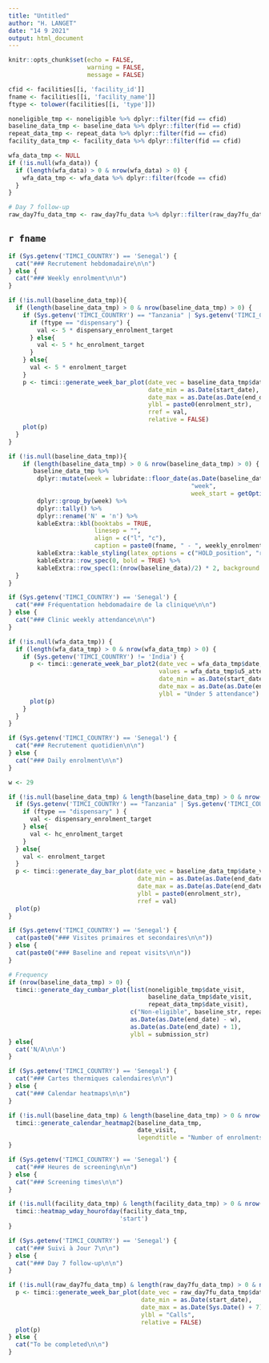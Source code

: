 ```yaml
---
title: "Untitled"
author: "H. LANGET"
date: "14 9 2021"
output: html_document
---
```


```r
knitr::opts_chunk$set(echo = FALSE,
                      warning = FALSE,
                      message = FALSE)
```

```r
cfid <- facilities[[i, 'facility_id']]
fname <- facilities[[i, 'facility_name']]
ftype <- tolower(facilities[[i, 'type']])

noneligible_tmp <- noneligible %>% dplyr::filter(fid == cfid)
baseline_data_tmp <- baseline_data %>% dplyr::filter(fid == cfid)
repeat_data_tmp <- repeat_data %>% dplyr::filter(fid == cfid)
facility_data_tmp <- facility_data %>% dplyr::filter(fid == cfid)

wfa_data_tmp <- NULL
if (!is.null(wfa_data)) {
  if (length(wfa_data) > 0 & nrow(wfa_data) > 0) {
    wfa_data_tmp <- wfa_data %>% dplyr::filter(fcode == cfid)
  }
}

# Day 7 follow-up
raw_day7fu_data_tmp <- raw_day7fu_data %>% dplyr::filter(raw_day7fu_data$'a1-fid' == cfid)
```

## `r fname`

```r
if (Sys.getenv('TIMCI_COUNTRY') == 'Senegal') {
  cat("### Recrutement hebdomadaire\n\n")
} else {
  cat("### Weekly enrolment\n\n")
}
```

```r
if (!is.null(baseline_data_tmp)){
  if (length(baseline_data_tmp) > 0 & nrow(baseline_data_tmp) > 0) {
    if (Sys.getenv('TIMCI_COUNTRY') == "Tanzania" | Sys.getenv('TIMCI_COUNTRY') == "Kenya") {
      if (ftype == "dispensary") {
        val <- 5 * dispensary_enrolment_target
      } else{
        val <- 5 * hc_enrolment_target
      }
    } else{
      val <- 5 * enrolment_target
    }
    p <- timci::generate_week_bar_plot(date_vec = baseline_data_tmp$date_visit,
                                       date_min = as.Date(start_date),
                                       date_max = as.Date(as.Date(end_date) + 7),
                                       ylbl = paste0(enrolment_str),
                                       rref = val,
                                       relative = FALSE)
    plot(p)
  }
}
```

```r
if (!is.null(baseline_data_tmp)){
    if (length(baseline_data_tmp) > 0 & nrow(baseline_data_tmp) > 0) {
       baseline_data_tmp %>%
        dplyr::mutate(week = lubridate::floor_date(as.Date(baseline_data_tmp$date_visit),
                                                   "week",
                                                   week_start = getOption("lubridate.week.start", 1))) %>%
        dplyr::group_by(week) %>%
        dplyr::tally() %>%
        dplyr::rename('N' = 'n') %>%
        kableExtra::kbl(booktabs = TRUE,
                        linesep = "",
                        align = c("l", "c"),
                        caption = paste0(fname, " - ", weekly_enrolment_cap)) %>% 
        kableExtra::kable_styling(latex_options = c("HOLD_position", "repeat_header"), font_size = table_fs) %>%
        kableExtra::row_spec(0, bold = TRUE) %>%
        kableExtra::row_spec(1:(nrow(baseline_data)/2) * 2, background = striped_row_bg)
  }
}
```

```r
if (Sys.getenv('TIMCI_COUNTRY') == 'Senegal') {
  cat("### Fréquentation hebdomadaire de la clinique\n\n")
} else {
  cat("### Clinic weekly attendance\n\n")
}
```

```r
if (!is.null(wfa_data_tmp)) {
  if (length(wfa_data_tmp) > 0 & nrow(wfa_data_tmp) > 0) {
    if (Sys.getenv('TIMCI_COUNTRY') != 'India') {
      p <- timci::generate_week_bar_plot2(date_vec = wfa_data_tmp$date,
                                          values = wfa_data_tmp$u5_attendance_last_week,
                                          date_min = as.Date(start_date),
                                          date_max = as.Date(as.Date(end_date) + 7),
                                          ylbl = "Under 5 attendance")
      plot(p)
    }
  }
}
```

```r
if (Sys.getenv('TIMCI_COUNTRY') == 'Senegal') {
  cat("### Recrutement quotidien\n\n")
} else {
  cat("### Daily enrolment\n\n")
}
```

```r
w <- 29

if (!is.null(baseline_data_tmp) & length(baseline_data_tmp) > 0 & nrow(baseline_data_tmp) > 0) {
  if (Sys.getenv('TIMCI_COUNTRY') == "Tanzania" | Sys.getenv('TIMCI_COUNTRY') == "Kenya") {
    if (ftype == "dispensary" ) {
      val <- dispensary_enrolment_target
    } else{
      val <- hc_enrolment_target
    }
  } else{
    val <- enrolment_target
  }
  p <- timci::generate_day_bar_plot(date_vec = baseline_data_tmp$date_visit,
                                    date_min = as.Date(as.Date(end_date) - w),
                                    date_max = as.Date(as.Date(end_date) + 1),
                                    ylbl = paste0(enrolment_str),
                                    rref = val)
  plot(p)
}
```

```r
if (Sys.getenv('TIMCI_COUNTRY') == 'Senegal') {
  cat(paste0("### Visites primaires et secondaires\n\n"))
} else {
  cat(paste0("### Baseline and repeat visits\n\n"))
}

# Frequency
if (nrow(baseline_data_tmp) > 0) {
  timci::generate_day_cumbar_plot(list(noneligible_tmp$date_visit,
                                       baseline_data_tmp$date_visit,
                                       repeat_data_tmp$date_visit),
                                  c("Non-eligible", baseline_str, repeat_str),
                                  as.Date(as.Date(end_date) - w),
                                  as.Date(as.Date(end_date) + 1),
                                  ylbl = submission_str)
} else{
  cat('N/A\n\n')
}
```

```r
if (Sys.getenv('TIMCI_COUNTRY') == 'Senegal') {
  cat("### Cartes thermiques calendaires\n\n")
} else {
  cat("### Calendar heatmaps\n\n")
}

if (!is.null(baseline_data_tmp) & length(baseline_data_tmp) > 0 & nrow(baseline_data_tmp) > 0) {
  timci::generate_calendar_heatmap2(baseline_data_tmp,
                                    date_visit,
                                    legendtitle = "Number of enrolments")
}
```

```r
if (Sys.getenv('TIMCI_COUNTRY') == 'Senegal') {
  cat("### Heures de screening\n\n")
} else {
  cat("### Screening times\n\n")
}
```

```r
if (!is.null(facility_data_tmp) & length(facility_data_tmp) > 0 & nrow(facility_data_tmp) > 0) {
  timci::heatmap_wday_hourofday(facility_data_tmp,
                               'start')
}
```

```r
if (Sys.getenv('TIMCI_COUNTRY') == 'Senegal') {
  cat("### Suivi à Jour 7\n\n")
} else {
  cat("### Day 7 follow-up\n\n")
}
```

```r
if (!is.null(raw_day7fu_data_tmp) & length(raw_day7fu_data_tmp) > 0 & nrow(raw_day7fu_data_tmp) > 0) {
  p <- timci::generate_week_bar_plot(date_vec = raw_day7fu_data_tmp$date,
                                     date_min = as.Date(start_date),
                                     date_max = as.Date(Sys.Date() + 7),
                                     ylbl = "Calls",
                                     relative = FALSE)
  plot(p)
} else {
  cat("To be completed\n\n")
}
```
